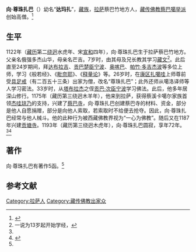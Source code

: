 '''向·尊珠扎巴'''（{{bd|1122年||1193年|}}）幼名“'''达玛扎'''”，[[藏族|藏族]]，[[拉萨|拉萨]]蔡巴竹地方人，[[藏传佛教|藏传佛教]][[蔡巴噶举派|蔡巴噶举派]]创始高僧。<ref name=zgxzw>{{Cite web |url=http://www.tibet.cn/newzt/rsxzzt/xzsm/t20050708_41004.htm |title=贡塘寺，中国西藏网，于2013-08-11查阅 |accessdate=2013-08-12 |archive-date=2016-03-04 |archive-url=https://web.archive.org/web/20160304105236/http://www.tibet.cn/newzt/rsxzzt/xzsm/t20050708_41004.htm |dead-url=no }}</ref>

==生平==
1122年（[[藏历|藏历]]第二[[绕迥|绕迥]]水虎年、宋[[宣和_(北宋)|宣和]]四年），向·尊珠扎巴生于拉萨蔡巴竹地方。父亲名俄强多杰山华，母亲名芒吉。7岁时，由其母及兄长教其学习[[藏文|藏文]]<ref>一说为13岁起开始学经，</ref>。此后直至24岁期间，拜[[达布拉吉|达布拉吉]]、[[贡巴楚臣宁波|贡巴楚臣宁波]]、[[奥喀巴|奥喀巴]]、[[帕竹·多吉杰波|帕竹·多吉杰波]]等多位上师，学习《般若经》、《[[毗奈耶|毗奈耶]]》、《[[释量论|释量论]]》等。26岁时，在[[康区|康区]][[扎噶哇|扎噶哇]]上师尊前受[[具足戒|具足戒]]（有二百五十三条）出家为僧，改名“尊珠扎巴”；此外还师从噶洛译师等人学习密法。33岁时，从[[塔布拉杰|塔布拉杰]]之侄[[贡巴·次臣宁波|贡巴·次臣宁波]]学习佛法。此后，他多年居深山修行。1175年（藏历第三绕迥木羊年），他来到拉萨，获得蔡溪卡噶尔家族首领[[杰哇琼乃|杰哇琼乃]]的支持，兴建了[[蔡巴寺|蔡巴寺]]，向·尊珠扎巴创建蔡巴寺的材料、资金，部分是他人自愿捐赠，部分是向他人索取，若索取时不给便去抢夺。因此，向·尊珠扎巴经常与他人械斗。他的此种行为被西藏佛教界视为“一心为佛教”。随后又在1187年兴建[[贡塘寺|贡塘寺]]。1193年（藏历第三绕迥木虎年），向·尊珠扎巴圆寂，享年72年。<ref name=zgxzw/><ref name=xhw>{{Cite web |url=http://tibet.news.cn/misc/2008-10/18/content_14674705.htm |title=噶举派寺庙--蔡巴寺，新华网，2008年10月18日 |accessdate=2014年2月17日 |archive-date=2012年3月18日 |archive-url=https://web.archive.org/web/20120318001836/http://tibet.news.cn/misc/2008-10/18/content_14674705.htm |dead-url=yes }}</ref>

==著作==
向·尊珠扎巴有著作5函。<ref name=zgxzw/>

==参考文献==
{{reflist}}

[[Category:拉萨人|Category:拉萨人]]
[[Category:藏传佛教出家众|Category:藏传佛教出家众]]